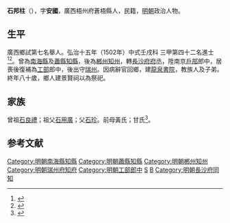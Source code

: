 {{明清人物信息框
| 姓名 = 石邦柱
| 原名 =
| 圖片名稱= 
| 圖片大小 =
| 圖片說明 = 
| 最高職務 =
| 國家 = 大明 
| 爵位 =
| 籍貫 = 廣西梧州府蒼梧縣
| 族裔 = 
| 字號 = 
| 諡號 =
| 出生日期 = 生年不詳
| 出生地點 = <!---廣西梧州府蒼梧縣--->
| 逝世日期 = 卒年不詳 
| 逝世地點 =
| 墓葬 =
| 配偶 = 
| 親屬 = 
| 出身 =
* 弘治十五年壬戌科同進士出身
| 經歷 =
| 著作 =  
}}
'''石邦柱'''（{{bd|？||？|catIdx=}}），字'''安國'''，廣西梧州府蒼梧縣人，民籍，[[明朝|明朝]]政治人物。

== 生平 ==
廣西鄉試第七名舉人。弘治十五年（1502年）中式壬戌科<!---會試第二百九十一名--->三甲第四十二名進士<ref>{{Cite book|title=《皇明贡举考》卷五|last=（明）[[张朝瑞|张朝瑞]]|first=|publisher=《续修四库全书》史部第828册|year=|isbn=|location=|pages=}}</ref><ref>{{Cite book|title=贡举志五种 上|last=鲁小俊，江俊伟著|first=|publisher=武汉：武汉大学出版社|year=2009|isbn=978-7-307-07043-1|location=|pages=}}</ref>。曾為[[南海縣|南海縣]]及[[蕭縣|蕭縣]][[知縣|知縣]]，後為[[郴州|郴州]][[知州|知州]]，轉[[長沙府|長沙府]][[府丞|府丞]]，陞南京[[戶部|戶部]]郎中，居喪後復補為[[工部|工部]]郎中，後出守[[瑞州|瑞州]]。因病辭官回鄉，建[[龍泉書院|龍泉書院]]，教族人及子弟。終年八十歲，鄉人建景賢祠以為祭祀。

== 家族 ==
曾祖[[石良禮|石良禮]]；祖父[[石用廣|石用廣]]；父[[石珍|石珍]]。前母黃氏；甘氏<ref>{{Cite book|title=天一阁藏明代科举录选刊 登科录 点校本|last=龚延明主编|first=|publisher=宁波出版社|year=2016|isbn=978-7-5526-2320-8|location=宁波|pages=|quote=《天一閣藏明代科舉錄選刊.登科錄》之《弘治十五年進士登科錄》}}</ref>。

==参考文献==
{{reflist}}

{{start box}}
{{s-off}}
{{s-before|[[胡堯元|胡堯元]]}}
{{s-title|明朝瑞州府知府|1522年－1523年}}
{{s-after|[[林有祿|林有祿]]}}
{{end box}}

{{弘治十五年壬戌科殿試金榜}}
{{DEFAULTSORT:Shi石}}
[[Category:明朝南海縣知縣|Category:明朝南海縣知縣]]
[[Category:明朝蕭縣知縣|Category:明朝蕭縣知縣]]
[[Category:明朝郴州知州|Category:明朝郴州知州]]
[[Category:明朝瑞州府知府|Category:明朝瑞州府知府]]
[[Category:明朝工部郎中|Category:明朝工部郎中]]
[[Category:蒼梧人|S]]
[[Category:石姓|B]]
[[Category:明朝長沙府同知|Category:明朝長沙府同知]]